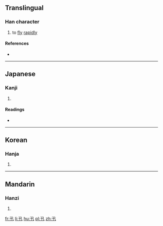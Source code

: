 ==Translingual==
{{character info/new}}
===Han character===
{{Han char|rn=24|rad=十|as=01|sn=3|four=|canj=弓十 (NJ)|ids=⿹[[乙|⺄]][[十]]}}

# to [[fly]] [[rapid]]ly

====References====
* {{Han ref|kx=0155.180|dkj=02696|dj=0351.010|hdz=10050.030|uh=5342|ud=21314}}

----

==Japanese==

===Kanji===
{{ja-kanji|grade=|rs=十01}}

# {{defn|lang=ja|sort=十01}}

====Readings====
* {{ja-readings|on=[[しん]] (shin)|kun=[[とぶ]] (tobu)}}

----

==Korean==

===Hanja===
{{ko-hanja|hangeul=신|rv=sin|mr=sin}}

# {{defn|lang=ko|sort=十01}}

----

==Mandarin==

===Hanzi===
{{cmn-hanzi|pin=[[xìn]] ([[xin4]])|wg=hsin<sup>4</sup>}}

# {{defn|lang=cmn|sort=十01}}

[[fr:卂]]
[[li:卂]]
[[hu:卂]]
[[pl:卂]]
[[zh:卂]]